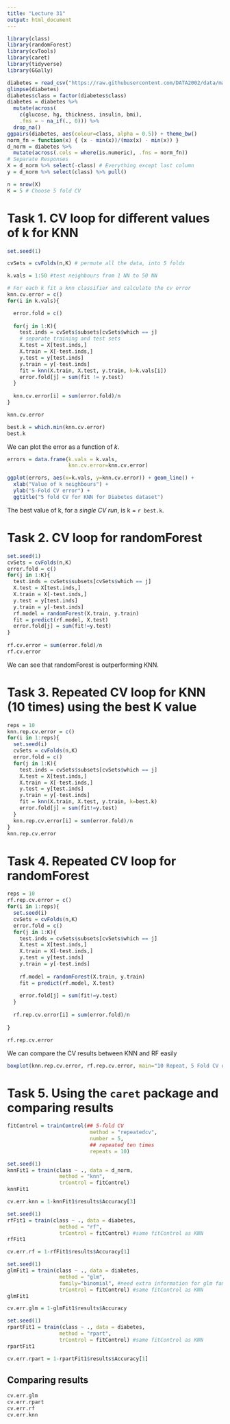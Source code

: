```yaml
---
title: "Lecture 31"
output: html_document
---
```


```r
library(class)
library(randomForest)
library(cvTools)
library(caret)
library(tidyverse)
library(GGally)
```


```r
diabetes = read_csv("https://raw.githubusercontent.com/DATA2002/data/master/diabetes.csv")
glimpse(diabetes)
diabetes$class = factor(diabetes$class)
diabetes = diabetes %>% 
  mutate(across(
    c(glucose, hg, thickness, insulin, bmi), 
    .fns = ~ na_if(., 0))) %>% 
  drop_na()
ggpairs(diabetes, aes(colour=class, alpha = 0.5)) + theme_bw()
norm_fn = function(x) { (x - min(x))/(max(x) - min(x)) }
d_norm = diabetes %>%
  mutate(across(.cols = where(is.numeric), .fns = norm_fn))
# Separate Responses
X = d_norm %>% select(-class) # Everything except last column
y = d_norm %>% select(class) %>% pull()
```


```r
n = nrow(X)
K = 5 # Choose 5 fold CV
```

# Task 1. CV loop for different values of k for KNN

```r
set.seed(1)

cvSets = cvFolds(n,K) # permute all the data, into 5 folds

k.vals = 1:50 #test neighbours from 1 NN to 50 NN

# For each k fit a knn classifier and calculate the cv error
knn.cv.error = c()
for(i in k.vals){

  error.fold = c()
  
  for(j in 1:K){
    test.inds = cvSets$subsets[cvSets$which == j]
    # separate training and test sets
    X.test = X[test.inds,]
    X.train = X[-test.inds,]
    y.test = y[test.inds]
    y.train = y[-test.inds]
    fit = knn(X.train, X.test, y.train, k=k.vals[i])
    error.fold[j] = sum(fit != y.test)
  }
  
  knn.cv.error[i] = sum(error.fold)/n
}

knn.cv.error

best.k = which.min(knn.cv.error)
best.k
```

We can plot the error as a function of *k*.

```r
errors = data.frame(k.vals = k.vals, 
                    knn.cv.error=knn.cv.error)

ggplot(errors, aes(x=k.vals, y=knn.cv.error)) + geom_line() + 
  xlab("Value of k neighbours") + 
  ylab("5-Fold CV error") +
  ggtitle("5 fold CV for KNN for Diabetes dataset")
```

The best value of k, for a *single CV run*, is k = `r best.k`.

# Task 2. CV loop for randomForest

```r
set.seed(1)
cvSets = cvFolds(n,K)
error.fold = c()
for(j in 1:K){
  test.inds = cvSets$subsets[cvSets$which == j]
  X.test = X[test.inds,]
  X.train = X[-test.inds,]
  y.test = y[test.inds]
  y.train = y[-test.inds]
  rf.model = randomForest(X.train, y.train)
  fit = predict(rf.model, X.test)
  error.fold[j] = sum(fit!=y.test)
}
  
rf.cv.error = sum(error.fold)/n
rf.cv.error

```

We can see that randomForest is outperforming KNN.

# Task 3. Repeated CV loop for KNN (10 times) using the best K value

```r
reps = 10
knn.rep.cv.error = c()
for(i in 1:reps){
  set.seed(i)
  cvSets = cvFolds(n,K)
  error.fold = c()
  for(j in 1:K){
    test.inds = cvSets$subsets[cvSets$which == j]    
    X.test = X[test.inds,]
    X.train = X[-test.inds,]
    y.test = y[test.inds]
    y.train = y[-test.inds]
    fit = knn(X.train, X.test, y.train, k=best.k)
    error.fold[j] = sum(fit!=y.test)
  }
  knn.rep.cv.error[i] = sum(error.fold)/n
}
knn.rep.cv.error

```

# Task 4. Repeated CV loop for randomForest

```r
reps = 10
rf.rep.cv.error = c()
for(i in 1:reps){
  set.seed(i)
  cvSets = cvFolds(n,K)
  error.fold = c()
  for(j in 1:K){
    test.inds = cvSets$subsets[cvSets$which == j]    
    X.test = X[test.inds,]
    X.train = X[-test.inds,]
    y.test = y[test.inds]
    y.train = y[-test.inds]
    
    rf.model = randomForest(X.train, y.train)
    fit = predict(rf.model, X.test)
  
    error.fold[j] = sum(fit!=y.test)
  }
  
  rf.rep.cv.error[i] = sum(error.fold)/n
  
}

rf.rep.cv.error

```

We can compare the CV results between KNN and RF easily

```r
boxplot(knn.rep.cv.error, rf.rep.cv.error, main="10 Repeat, 5 Fold CV on Diabetes data", ylab="5 Fold CV errors", xlab="Method", names=c("KNN", "RF"))
```

# Task 5. Using the `caret` package and comparing results

```r
fitControl = trainControl(## 5-fold CV
                           method = "repeatedcv",
                           number = 5,
                           ## repeated ten times
                           repeats = 10)

set.seed(1)
knnFit1 = train(class ~ ., data = d_norm, 
                 method = "knn", 
                 trControl = fitControl)
knnFit1

cv.err.knn = 1-knnFit1$results$Accuracy[3]
```

```r

set.seed(1)
rfFit1 = train(class ~ ., data = diabetes, 
                 method = "rf", 
                 trControl = fitControl) #same fitControl as KNN
rfFit1

cv.err.rf = 1-rfFit1$results$Accuracy[1]

```

```r

set.seed(1)
glmFit1 = train(class ~ ., data = diabetes, 
                 method = "glm",
                 family="binomial", #need extra information for glm family
                 trControl = fitControl) #same fitControl as KNN
glmFit1

cv.err.glm = 1-glmFit1$results$Accuracy
```

```r

set.seed(1)
rpartFit1 = train(class ~ ., data = diabetes, 
                 method = "rpart",
                 trControl = fitControl) #same fitControl as KNN
rpartFit1

cv.err.rpart = 1-rpartFit1$results$Accuracy[1]
```

## Comparing results
```r
cv.err.glm
cv.err.rpart
cv.err.rf
cv.err.knn
```
